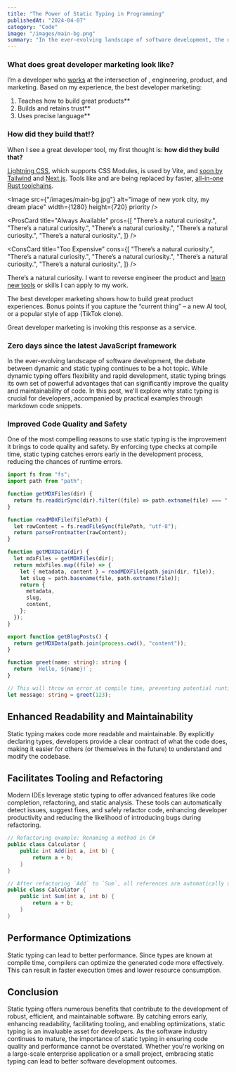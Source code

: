 ```yaml
---
title: "The Power of Static Typing in Programming"
publishedAt: "2024-04-07"
category: "Code"
image: "/images/main-bg.png"
summary: "In the ever-evolving landscape of software development, the debate between dynamic and static typing continues to be a hot topic."
---
```


### What does great developer marketing look like?

I’m a developer who [works](/work) at the intersection <ReusableHoverCard
  trigger="@leeerob"
  heading="Nextjs"
  fallBackText="RG"
  description="this is a ssr framework developed by vercel"
  footerText="very helpful"
/> of , engineering, product, and marketing. Based on my experience, the best developer marketing:

1. Teaches how to build great products\*\*
2. Builds and retains trust\*\*
3. Uses precise language\*\*

### How did they build that!?

When I see a great developer tool, my first thought is: **how did they build that?**

<StaticTweet id="1698275115807719479" />

<Callout emoji="💡">

[Lightning CSS](https://lightningcss.dev/), which supports CSS Modules, is used by Vite, and [soon by Tailwind](https://medium.com/@bomber.marek/whats-tailwind-oxide-engine-the-next-evolution-of-tailwind-css-32e7ef8e19a1) and [Next.js](https://twitter.com/leeerob/status/1740124461683409042). Tools like <TextBadge text="world"/> and <TextBadge text="prefixer"/>are being replaced by faster, [all-in-one Rust toolchains](https://leerob.io/blog/rust).

</Callout>

<Image
  src={"/images/main-bg.jpg"}
  alt="image of new york city, my dream place"
  width={1280}
  height={720}
  priority
/>

<ProsCard
  title="Always Available"
  pros={[
    "There’s a natural curiosity.",
    "There’s a natural curiosity.",
    "There’s a natural curiosity.",
    "There’s a natural curiosity.",
    "There’s a natural curiosity.",
  ]}
/>

<ConsCard
  title="Too Expensive"
  cons={[
    "There’s a natural curiosity.",
    "There’s a natural curiosity.",
    "There’s a natural curiosity.",
    "There’s a natural curiosity.",
    "There’s a natural curiosity.",
  ]}
/>

There’s a natural curiosity. I want to reverse engineer the product and [learn new tools](https://vercel.com/blog/introducing-next-js-commerce-2-0) or skills I can apply to my work.

The best developer marketing shows how to build great product experiences. Bonus points if you capture the “current thing” – a new AI tool, or a popular style of app (TikTok clone).

Great developer marketing is invoking this response as a service.

<StaticTweet id="1744201046627356885" />

### Zero days since the latest JavaScript framework

In the ever-evolving landscape of software development, the debate between dynamic and static typing continues to be a hot topic. While dynamic typing offers flexibility and rapid development, static typing brings its own set of powerful advantages that can significantly improve the quality and maintainability of code. In this post, we'll explore why static typing is crucial for developers, accompanied by practical examples through markdown code snippets.

### Improved Code Quality and Safety

One of the most compelling reasons to use static typing is the improvement it brings to code quality and safety. By enforcing type checks at compile time, static typing catches errors early in the development process, reducing the chances of runtime errors.

```js
import fs from "fs";
import path from "path";

function getMDXFiles(dir) {
  return fs.readdirSync(dir).filter((file) => path.extname(file) === ".mdx");
}

function readMDXFile(filePath) {
  let rawContent = fs.readFileSync(filePath, "utf-8");
  return parseFrontmatter(rawContent);
}

function getMDXData(dir) {
  let mdxFiles = getMDXFiles(dir);
  return mdxFiles.map((file) => {
    let { metadata, content } = readMDXFile(path.join(dir, file));
    let slug = path.basename(file, path.extname(file));
    return {
      metadata,
      slug,
      content,
    };
  });
}

export function getBlogPosts() {
  return getMDXData(path.join(process.cwd(), "content"));
}
```

```ts
function greet(name: string): string {
  return `Hello, ${name}!`;
}

// This will throw an error at compile time, preventing potential runtime issues.
let message: string = greet(123);
```

## Enhanced Readability and Maintainability

Static typing makes code more readable and maintainable. By explicitly declaring types, developers provide a clear contract of what the code does, making it easier for others (or themselves in the future) to understand and modify the codebase.

## Facilitates Tooling and Refactoring

Modern IDEs leverage static typing to offer advanced features like code completion, refactoring, and static analysis. These tools can automatically detect issues, suggest fixes, and safely refactor code, enhancing developer productivity and reducing the likelihood of introducing bugs during refactoring.

```csharp
// Refactoring example: Renaming a method in C#
public class Calculator {
    public int Add(int a, int b) {
        return a + b;
    }
}

// After refactoring `Add` to `Sum`, all references are automatically updated.
public class Calculator {
    public int Sum(int a, int b) {
        return a + b;
    }
}
```

## Performance Optimizations

Static typing can lead to better performance. Since types are known at compile time, compilers can optimize the generated code more effectively. This can result in faster execution times and lower resource consumption.

## Conclusion

Static typing offers numerous benefits that contribute to the development of robust, efficient, and maintainable software. By catching errors early, enhancing readability, facilitating tooling, and enabling optimizations, static typing is an invaluable asset for developers. As the software industry continues to mature, the importance of static typing in ensuring code quality and performance cannot be overstated. Whether you're working on a large-scale enterprise application or a small project, embracing static typing can lead to better software development outcomes.
